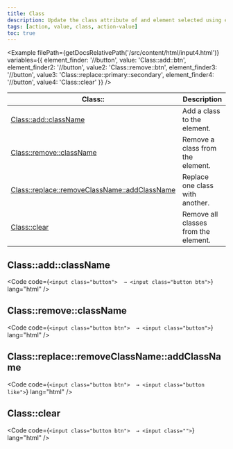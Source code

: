 ```yaml
---
title: Class
description: Update the class attribute of and element selected using element finder
tags: [action, value, class, action-value]
toc: true
---
```



<Example
  filePath={getDocsRelativePath('/src/content/html/input4.html')}
  variables={{
    element_finder: '//button',
    value: 'Class::add::btn',
    element_finder2: '//button',
    value2: 'Class::remove::btn',
    element_finder3: '//button',
    value3: 'Class::replace::primary::secondary',
    element_finder4: '//button',
    value4: 'Class::clear'
  }}
/>

<BsTable>

| **Class::**                                                                               | **Description**                      |
| ----------------------------------------------------------------------------------------- | ------------------------------------ |
| [Class::add::className](#classaddclassname)                                               | Add a class to the element.          |
| [Class::remove::className](#classremoveclassname)                                         | Remove a class from the element.     |
| [Class::replace::removeClassName::addClassName](#classreplaceremoveclassnameaddclassname) | Replace one class with another.      |
| [Class::clear](#classclear)                                                               | Remove all classes from the element. |

</BsTable>

## Class::add::className

<Code code={`<input class="button">  → <input class="button btn">`} lang="html" />

## Class::remove::className

<Code code={`<input class="button btn">  → <input class="button">`} lang="html" />

## Class::replace::removeClassName::addClassName

<Code code={`<input class="button btn">  → <input class="button like">`} lang="html" />

## Class::clear

<Code code={`<input class="button btn">  → <input class="">`} lang="html" />
